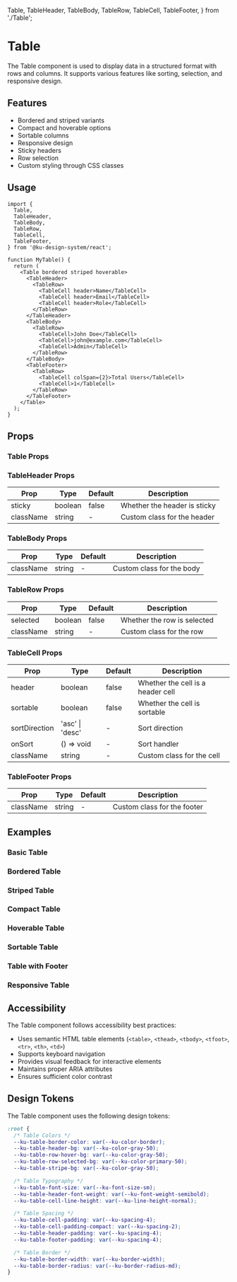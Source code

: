   Table,
  TableHeader,
  TableBody,
  TableRow,
  TableCell,
  TableFooter,
} from './Table';

<Meta of={TableStories} />

# Table

The Table component is used to display data in a structured format with rows and columns. It supports various features like sorting, selection, and responsive design.

## Features

- Bordered and striped variants
- Compact and hoverable options
- Sortable columns
- Responsive design
- Sticky headers
- Row selection
- Custom styling through CSS classes

## Usage

```tsx
import {
  Table,
  TableHeader,
  TableBody,
  TableRow,
  TableCell,
  TableFooter,
} from '@ku-design-system/react';

function MyTable() {
  return (
    <Table bordered striped hoverable>
      <TableHeader>
        <TableRow>
          <TableCell header>Name</TableCell>
          <TableCell header>Email</TableCell>
          <TableCell header>Role</TableCell>
        </TableRow>
      </TableHeader>
      <TableBody>
        <TableRow>
          <TableCell>John Doe</TableCell>
          <TableCell>john@example.com</TableCell>
          <TableCell>Admin</TableCell>
        </TableRow>
      </TableBody>
      <TableFooter>
        <TableRow>
          <TableCell colSpan={2}>Total Users</TableCell>
          <TableCell>1</TableCell>
        </TableRow>
      </TableFooter>
    </Table>
  );
}
```

## Props

### Table Props

<Controls />

### TableHeader Props

| Prop | Type | Default | Description |
|------|------|---------|-------------|
| sticky | boolean | false | Whether the header is sticky |
| className | string | - | Custom class for the header |

### TableBody Props

| Prop | Type | Default | Description |
|------|------|---------|-------------|
| className | string | - | Custom class for the body |

### TableRow Props

| Prop | Type | Default | Description |
|------|------|---------|-------------|
| selected | boolean | false | Whether the row is selected |
| className | string | - | Custom class for the row |

### TableCell Props

| Prop | Type | Default | Description |
|------|------|---------|-------------|
| header | boolean | false | Whether the cell is a header cell |
| sortable | boolean | false | Whether the cell is sortable |
| sortDirection | 'asc' \| 'desc' | - | Sort direction |
| onSort | () => void | - | Sort handler |
| className | string | - | Custom class for the cell |

### TableFooter Props

| Prop | Type | Default | Description |
|------|------|---------|-------------|
| className | string | - | Custom class for the footer |

## Examples

### Basic Table

<Canvas>
  <Story of={TableStories.Basic} />
</Canvas>

### Bordered Table

<Canvas>
  <Story of={TableStories.Bordered} />
</Canvas>

### Striped Table

<Canvas>
  <Story of={TableStories.Striped} />
</Canvas>

### Compact Table

<Canvas>
  <Story of={TableStories.Compact} />
</Canvas>

### Hoverable Table

<Canvas>
  <Story of={TableStories.Hoverable} />
</Canvas>

### Sortable Table

<Canvas>
  <Story of={TableStories.Sortable} />
</Canvas>

### Table with Footer

<Canvas>
  <Story of={TableStories.WithFooter} />
</Canvas>

### Responsive Table

<Canvas>
  <Story of={TableStories.Responsive} />
</Canvas>

## Accessibility

The Table component follows accessibility best practices:

- Uses semantic HTML table elements (`<table>`, `<thead>`, `<tbody>`, `<tfoot>`, `<tr>`, `<th>`, `<td>`)
- Supports keyboard navigation
- Provides visual feedback for interactive elements
- Maintains proper ARIA attributes
- Ensures sufficient color contrast

## Design Tokens

The Table component uses the following design tokens:

```css
:root {
  /* Table Colors */
  --ku-table-border-color: var(--ku-color-border);
  --ku-table-header-bg: var(--ku-color-gray-50);
  --ku-table-row-hover-bg: var(--ku-color-gray-50);
  --ku-table-row-selected-bg: var(--ku-color-primary-50);
  --ku-table-stripe-bg: var(--ku-color-gray-50);

  /* Table Typography */
  --ku-table-font-size: var(--ku-font-size-sm);
  --ku-table-header-font-weight: var(--ku-font-weight-semibold);
  --ku-table-cell-line-height: var(--ku-line-height-normal);

  /* Table Spacing */
  --ku-table-cell-padding: var(--ku-spacing-4);
  --ku-table-cell-padding-compact: var(--ku-spacing-2);
  --ku-table-header-padding: var(--ku-spacing-4);
  --ku-table-footer-padding: var(--ku-spacing-4);

  /* Table Border */
  --ku-table-border-width: var(--ku-border-width);
  --ku-table-border-radius: var(--ku-border-radius-md);
}
``` 